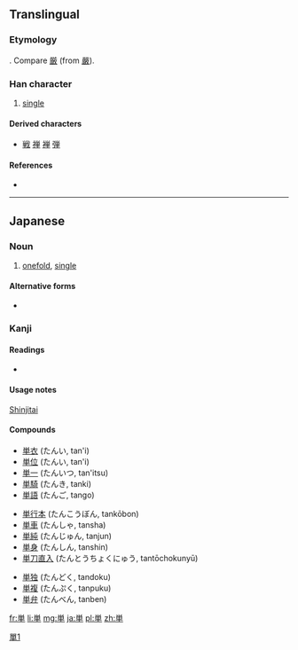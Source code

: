 {{also|單|单}}
==Translingual==
{{ja-forms|単|[[单]]|[[單]]}}

===Etymology===
{{Han simp|單}}. Compare [[厳]] (from [[嚴]]).

===Han character===
{{Han char|rn=24|rad=十|as=07|sn=9|four=|canj=火田十 (FWJ)}}

# [[single]]

====Derived characters====
* [[戦]] [[禅]] [[褝]] [[弾]]

====References====
* {{Han ref|kx=0157.051|dkj=02752|dj=0360.020|hdz=10047.031|uh=5358|ud=21336}}

----

==Japanese==

===Noun===
{{ja-noun|k|hira=ひとえ|rom=hitoe}} 

# [[onefold]], [[single]]

====Alternative forms====
* {{l|ja|一重}}

===Kanji===
{{ja-kanji|grade=4|rs=十07}}

====Readings====
* {{ja-readings|on=[[たん]] (tan)|kun=[[ひとえ]] (hitoe)}}

====Usage notes====
[[shinjitai|Shinjitai]]

====Compounds====
{{top3}}
* [[単衣]] (たんい, tan'i)
* [[単位]] (たんい, tan'i)
* [[単一]] (たんいつ, tan'itsu)
* [[単騎]] (たんき, tanki)
* [[単語]] (たんご, tango)
{{mid3}}
* [[単行本]] (たんこうぼん, tankōbon)
* [[単車]] (たんしゃ, tansha)
* [[単純]] (たんじゅん, tanjun)
* [[単身]] (たんしん, tanshin)
* [[単刀直入]] (たんとうちょくにゅう, tantōchokunyū)
{{mid3}}
* [[単独]] (たんどく, tandoku)
* [[単複]] (たんぷく, tanpuku)
* [[単弁]] (たんべん, tanben)
{{bottom}}
[[Category:CJKV characters simplified differently in Japan and China|單1]]

[[fr:単]]
[[li:単]]
[[mg:単]]
[[ja:単]]
[[pl:単]]
[[zh:単]]